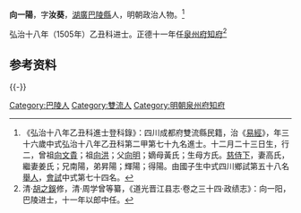 {{明清人物信息框
| 姓名 = 向一陽 
| 原名 =
| 圖片名稱= 
| 圖片大小 =
| 圖片說明 = 
| 最高職務 =泉州府知府
| 國家 = 大明 
| 爵位 =
| 籍貫 = [[湖廣|湖廣]][[巴陵縣|巴陵縣]]
| 族裔 = 
| 字號 = 
| 諡號 =
| 出生日期 = 十二月二十三日
| 出生地點 =
| 逝世日期 = 卒年不詳 
| 逝世地點 =
| 墓葬 =
| 配偶 = 高氏姜氏
| 親屬 = 曾祖[[向文貴|向文貴]]，祖[[向洪|向洪]]<br>父[[向明|向明]]，嫡母黃氏；生母方氏
| 出身 =
* 弘治十八年乙丑科進士出身
| 經歷 =
| 著作 =  
}}
'''向一陽 '''{{BD|1470年||？年||}}，字'''汝葵'''，[[湖廣|湖廣]][[巴陵縣|巴陵縣]]人，明朝政治人物。<ref>《弘治十八年乙丑科進士登科錄》：四川成都府雙流縣民籍，治《[[易經|易經]]》，年三十六歲中式弘治十八年乙丑科第二甲第七十九名進士。十二月二十三日生，行二，曾祖[[向文貴|向文貴]]；祖[[向洪|向洪]]；父[[向明|向明]]；嫡母黃氏；生母方氏。[[慈侍下|慈侍下]]，妻高氏，繼妻姜氏；兄南陽，弟昇陽；輝陽；得陽。由國子生中式四川鄉試第五十八名[[舉人|舉人]]，[[會試|會試]]中式第七十四名。</ref>

弘治十八年（1505年）乙丑科进士。正德十一年任[[泉州府|泉州府]][[知府|知府]]<ref>清·[[胡之鋘|胡之鋘]]修，清·周学曾等纂，《道光晋江县志·卷之三十四·政绩志》：向一阳，巴陵进士，十一年以郎中任。</ref>

== 参考资料 ==
{{reflist}}

{{-}}
{{start box}}
{{s-off}}
{{succession box|[[李銳_(正德進士)|李銳]]|[[葛恒|葛恒]]|[[泉州府|泉州府]][[知府|知府]]|正德十一年－正德十二年}}
{{end box}}

{{弘治十八年乙丑科殿试金榜}}

{{Authority control}}

{{DEFAULTSORT:Xiang向}}
[[Category:巴陵人|Category:巴陵人]]
[[Category:雙流人|Category:雙流人]]
[[Category:明朝泉州府知府|Category:明朝泉州府知府]]